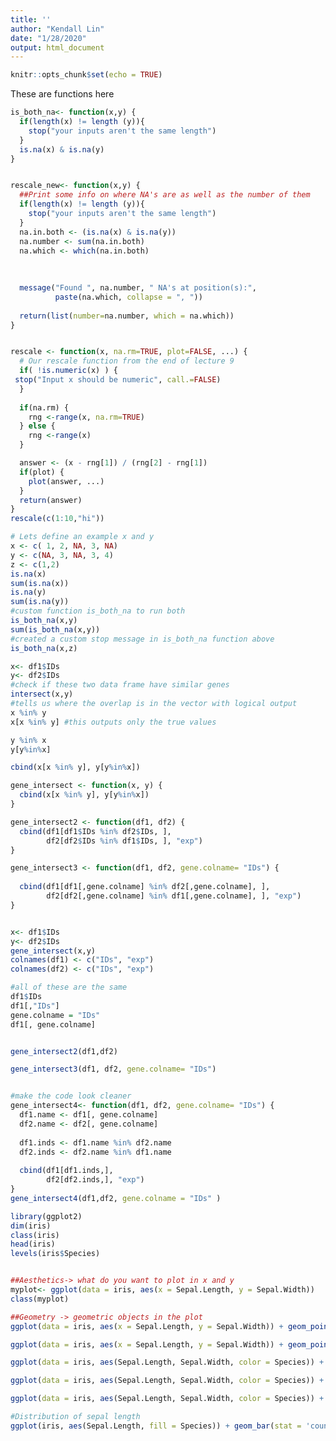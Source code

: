 ```yaml
---
title: ''
author: "Kendall Lin"
date: "1/28/2020"
output: html_document
---
```


```r
knitr::opts_chunk$set(echo = TRUE)
```

These are functions here
```r

is_both_na<- function(x,y) {
  if(length(x) != length (y)){
    stop("your inputs aren't the same length")
  }
  is.na(x) & is.na(y)
}


rescale_new<- function(x,y) {
  ##Print some info on where NA's are as well as the number of them
  if(length(x) != length (y)){
    stop("your inputs aren't the same length")
  }
  na.in.both <- (is.na(x) & is.na(y))
  na.number <- sum(na.in.both)
  na.which <- which(na.in.both)
  
  
  
  message("Found ", na.number, " NA's at position(s):",
          paste(na.which, collapse = ", "))
  
  return(list(number=na.number, which = na.which))
}


rescale <- function(x, na.rm=TRUE, plot=FALSE, ...) {
  # Our rescale function from the end of lecture 9
  if( !is.numeric(x) ) {
 stop("Input x should be numeric", call.=FALSE)
  }
  
  if(na.rm) {
    rng <-range(x, na.rm=TRUE)
  } else {
    rng <-range(x)
  }

  answer <- (x - rng[1]) / (rng[2] - rng[1])
  if(plot) { 
    plot(answer, ...) 
  }
  return(answer)
}
rescale(c(1:10,"hi"))
```
```r
# Lets define an example x and y
x <- c( 1, 2, NA, 3, NA)
y <- c(NA, 3, NA, 3, 4)
z <- c(1,2)
is.na(x)
sum(is.na(x))
is.na(y)
sum(is.na(y))
#custom function is_both_na to run both 
is_both_na(x,y)
sum(is_both_na(x,y))
#created a custom stop message in is_both_na function above
is_both_na(x,z)
```

```r
x<- df1$IDs
y<- df2$IDs
#check if these two data frame have similar genes
intersect(x,y)
#tells us where the overlap is in the vector with logical output
x %in% y 
x[x %in% y] #this outputs only the true values

y %in% x
y[y%in%x]

cbind(x[x %in% y], y[y%in%x])

```
```r
gene_intersect <- function(x, y) {
  cbind(x[x %in% y], y[y%in%x])
}

gene_intersect2 <- function(df1, df2) {
  cbind(df1[df1$IDs %in% df2$IDs, ],
        df2[df2$IDs %in% df1$IDs, ], "exp")
}

gene_intersect3 <- function(df1, df2, gene.colname= "IDs") {
  
  cbind(df1[df1[,gene.colname] %in% df2[,gene.colname], ],
        df2[df2[,gene.colname] %in% df1[,gene.colname], ], "exp")
}


x<- df1$IDs
y<- df2$IDs
gene_intersect(x,y)
colnames(df1) <- c("IDs", "exp")
colnames(df2) <- c("IDs", "exp")

#all of these are the same
df1$IDs
df1[,"IDs"]
gene.colname = "IDs"
df1[, gene.colname]


gene_intersect2(df1,df2)

gene_intersect3(df1, df2, gene.colname= "IDs")


#make the code look cleaner
gene_intersect4<- function(df1, df2, gene.colname= "IDs") {
  df1.name <- df1[, gene.colname]
  df2.name <- df2[, gene.colname]
  
  df1.inds <- df1.name %in% df2.name
  df2.inds <- df2.name %in% df1.name
  
  cbind(df1[df1.inds,],
        df2[df2.inds,], "exp")
}
gene_intersect4(df1,df2, gene.colname = "IDs" )
```

```r
library(ggplot2)
dim(iris)
class(iris)
head(iris)
levels(iris$Species)


##Aesthetics-> what do you want to plot in x and y 
myplot<- ggplot(data = iris, aes(x = Sepal.Length, y = Sepal.Width))
class(myplot)

##Geometry -> geometric objects in the plot
ggplot(data = iris, aes(x = Sepal.Length, y = Sepal.Width)) + geom_point()

ggplot(data = iris, aes(x = Sepal.Length, y = Sepal.Width)) + geom_point(size = 3)

ggplot(data = iris, aes(Sepal.Length, Sepal.Width, color = Species)) + geom_point(size = 3)

ggplot(data = iris, aes(Sepal.Length, Sepal.Width, color = Species)) + geom_point(aes(shape = Species), size = 3)

ggplot(data = iris, aes(Sepal.Length, Sepal.Width, color = Species)) + geom_point(aes(shape = Species), size = 3) + geom_smooth(method = "lm")

#Distribution of sepal length
ggplot(iris, aes(Sepal.Length, fill = Species)) + geom_bar(stat = 'count')

```



